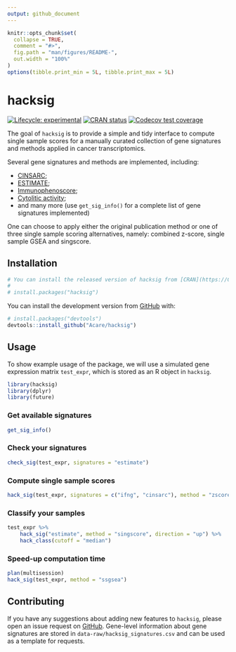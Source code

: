 ```yaml
---
output: github_document
---
```


<!-- README.md is generated from README.Rmd. Please edit that file -->

```r
knitr::opts_chunk$set(
  collapse = TRUE,
  comment = "#>",
  fig.path = "man/figures/README-",
  out.width = "100%"
)
options(tibble.print_min = 5L, tibble.print_max = 5L)
```

# hacksig

<!-- badges: start -->
[![Lifecycle: experimental](https://img.shields.io/badge/lifecycle-experimental-orange.svg)](https://lifecycle.r-lib.org/articles/stages.html#experimental)
[![CRAN status](https://www.r-pkg.org/badges/version/hacksig)](https://CRAN.R-project.org/package=hacksig)
[![Codecov test coverage](https://codecov.io/gh/Acare/hacksig/branch/master/graph/badge.svg)](https://app.codecov.io/gh/Acare/hacksig?branch=master)
<!-- badges: end -->

The goal of `hacksig` is to provide a simple and tidy interface to compute single 
sample scores for a manually curated collection of gene signatures and methods 
applied in cancer transcriptomics.

Several gene signatures and methods are implemented, including:

  * [CINSARC](https://doi.org/10.1038/nm.2174);
  * [ESTIMATE](https://doi.org/10.1038/ncomms3612);
  * [Immunophenoscore](https://doi.org/10.1016/j.celrep.2016.12.019);
  * [Cytolitic activity](https://doi.org/10.1016/j.cell.2014.12.033);
  * and many more (use `get_sig_info()` for a complete list of gene signatures implemented)

One can choose to apply either the original publication method or one of three 
single sample scoring alternatives, namely: combined z-score, single sample GSEA 
and singscore.

## Installation

```r
# You can install the released version of hacksig from [CRAN](https://CRAN.R-project.org) with:
# 
# install.packages("hacksig")
```

You can install the development version from [GitHub](https://github.com/) with:

``` r
# install.packages("devtools")
devtools::install_github("Acare/hacksig")
```

## Usage

To show example usage of the package, we will use a simulated gene expression matrix `test_expr`, which is stored as an R object in `hacksig`.

```r
library(hacksig)
library(dplyr)
library(future)
```

### Get available signatures

```r
get_sig_info()
```

### Check your signatures

```r
check_sig(test_expr, signatures = "estimate")
```

### Compute single sample scores

```r
hack_sig(test_expr, signatures = c("ifng", "cinsarc"), method = "zscore")
```

### Classify your samples

```r
test_expr %>% 
    hack_sig("estimate", method = "singscore", direction = "up") %>% 
    hack_class(cutoff = "median")
```

### Speed-up computation time

```r
plan(multisession)
hack_sig(test_expr, method = "ssgsea")
```


## Contributing

If you have any suggestions about adding new features to `hacksig`, please 
open an issue request on [GitHub](https://github.com/Acare/hacksig/issues).
Gene-level information about gene signatures are stored in `data-raw/hacksig_signatures.csv` and can be used as a template for requests.
